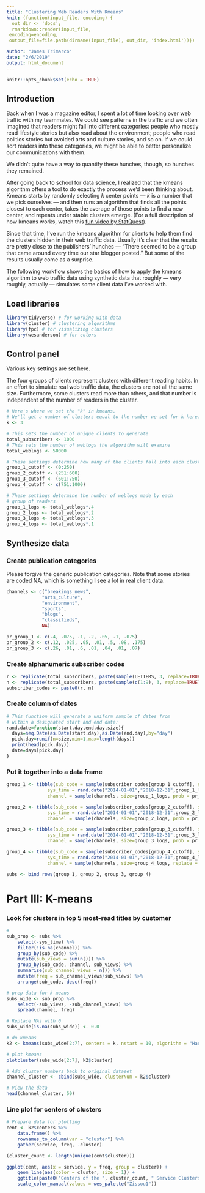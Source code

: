 ```yaml
---
title: "Clustering Web Readers With Kmeans"
knit: (function(input_file, encoding) {
  out_dir <- 'docs';
  rmarkdown::render(input_file,
 encoding=encoding,
 output_file=file.path(dirname(input_file), out_dir, 'index.html'))})

author: "James Trimarco"
date: "2/6/2019"
output: html_document
---
```


```r
knitr::opts_chunk$set(echo = TRUE)
```
## Introduction  
Back when I was a magazine editor, I spent a lot of time looking over web traffic with my teammates. We could see patterns in the traffic and we often imagined that readers might fall into different categories: people who mostly read lifestyle stories but also read about the environment; people who read politics stories but avoided arts and culture stories, and so on. If we could sort readers into these categories, we might be able to better personalize our communications with them. 

We didn't quite have a way to quantify these hunches, though, so hunches they remained. 

After going back to school for data science, I realized that the kmeans algorithm offers a tool to do exactly the process we'd been thinking about. Kmeans starts by randomly selecting $k$ center points — $k$ is a number that we pick ourselves — and then runs an algorithm that finds all the points closest to each center, takes the average of those points to find a new center, and repeats under stable clusters emerge. (For a full description of how kmeans works, watch this [fun video by StatQuest](https://www.youtube.com/watch?v=4b5d3muPQmA)). 

Since that time, I've run the kmeans algorithm for clients to help them find the clusters hidden in their web traffic data. Usually it's clear that the results are pretty close to the publishers' hunches — "There seemed to be a group that came around every time our star blogger posted." But some of the results usually come as a surprise. 

The following workflow shows the basics of how to apply the kmeans algorithm to web traffic data using synthetic data that roughly — very roughly, actually — simulates some client data I've worked with. 

## Load libraries
```r
library(tidyverse) # for working with data
library(cluster) # clustering algorithms
library(fpc) # for visualizing clusters
library(wesanderson) # for colors
```


## Control panel
Various key settings are set here. 

The four groups of clients represent clusters with different reading habits. In an effort to simulate real web traffic data, the clusters are not all the same size. Furthermore, some clusters read more than others, and that number is independent of the number of readers in the cluster. 
```r
# Here's where we set the "k" in kmeans. 
# We'll get a number of clusters equal to the number we set for k here. 
k <- 3

# This sets the number of unique clients to generate
total_subscribers <- 1000
# This sets the number of weblogs the algorithm will examine
total_weblogs <- 50000

# These settings determine how many of the clients fall into each cluster
group_1_cutoff <- (0:250)
group_2_cutoff <- (251:600)
group_3_cutoff <- (601:750)
group_4_cutoff <- c(751:1000)

# These settings determine the number of weblogs made by each 
# group of readers
group_1_logs <- total_weblogs*.4
group_2_logs <- total_weblogs*.2
group_3_logs <- total_weblogs*.3
group_4_logs <- total_weblogs*.1
```

## Synthesize data
### Create publication categories
Please forgive the generic publication categories. Note that some stories are coded NA, which is something I see a lot in real client data. 
```r
channels <- c("breakings_news", 
             "arts_culture", 
             "environment", 
             "sports", 
             "blogs", 
             "classifieds", 
             NA)

pr_group_1 <- c(.4, .075, .1, .2, .05, .1, .075)
pr_group_2 <- c(.12, .025, .05, .01, .5, .08, .175)
pr_group_3 <- c(.26, .01, .6, .01, .04, .01, .07)

```


### Create alphanumeric subscriber codes
```r
r <- replicate(total_subscribers, paste(sample(LETTERS, 3, replace=TRUE), collapse=""))
n <- replicate(total_subscribers, paste(sample(c(1:9), 3, replace=TRUE), collapse=""))
subscriber_codes <- paste0(r, n)
```

### Create column of dates
```r
# This function will generate a uniform sample of dates from 
# within a designated start and end date:
rand.date=function(start.day,end.day,size){   
  days=seq.Date(as.Date(start.day),as.Date(end.day),by="day")  
  pick.day=runif(n=size,min=1,max=length(days)) 
  print(head(pick.day))
  date=days[pick.day]  
}
```

### Put it together into a data frame
```r
group_1 <- tibble(sub_code = sample(subscriber_codes[group_1_cutoff], size=group_1_logs, replace = TRUE), 
               sys_time = rand.date("2014-01-01","2018-12-31",group_1_logs), 
               channel = sample(channels, size=group_1_logs, prob = pr_group_1, replace = TRUE))

group_2 <- tibble(sub_code = sample(subscriber_codes[group_2_cutoff], size=group_2_logs, replace = TRUE), 
               sys_time = rand.date("2014-01-01","2018-12-31",group_2_logs), 
               channel = sample(channels, size=group_2_logs, prob = pr_group_2, replace = TRUE))

group_3 <- tibble(sub_code = sample(subscriber_codes[group_3_cutoff], size=group_3_logs, replace = TRUE), 
               sys_time = rand.date("2014-01-01","2018-12-31",group_3_logs), 
               channel = sample(channels, size=group_3_logs, prob = pr_group_3, replace = TRUE))

group_4 <- tibble(sub_code = sample(subscriber_codes[group_4_cutoff], size=group_4_logs, replace = TRUE), 
               sys_time = rand.date("2014-01-01","2018-12-31",group_4_logs), 
               channel = sample(channels, size=group_4_logs, replace = TRUE))

subs <- bind_rows(group_1, group_2, group_3, group_4)
```


# Part III: K-means
### Look for clusters in top 5 most-read titles by customer
```r
# 
sub_prop <- subs %>%
    select(-sys_time) %>%
    filter(!is.na(channel)) %>%
    group_by(sub_code) %>%
    mutate(sub_views = sum(n())) %>% 
    group_by(sub_code, channel, sub_views) %>%
    summarise(sub_channel_views = n()) %>%
    mutate(freq = sub_channel_views/sub_views) %>%
    arrange(sub_code, desc(freq)) 

# prep data for k-means
subs_wide <- sub_prop %>%
    select(-sub_views, -sub_channel_views) %>%
    spread(channel, freq) 

# Replace NAs with 0
subs_wide[is.na(subs_wide)] <- 0.0

# do kmeans
k2 <- kmeans(subs_wide[2:7], centers = k, nstart = 10, algorithm = "Hartigan-Wong")

# plot kmeans
plotcluster(subs_wide[2:7], k2$cluster)

# Add cluster numbers back to original dataset
channel_cluster <- cbind(subs_wide, clusterNum = k2$cluster)

# View the data
head(channel_cluster, 50)
```


### Line plot for centers of clusters
```r
# Prepare data for plotting
cent <- k2$centers %>%
    data.frame() %>%
    rownames_to_column(var = "cluster") %>%
    gather(service, freq, -cluster)

(cluster_count <- length(unique(cent$cluster)))

ggplot(cent, aes(x = service, y = freq, group = cluster)) +
    geom_line(aes(color = cluster, size = 1)) +
    ggtitle(paste0("Centers of the ", cluster_count, " Service Clusters Generated by KMeans")) +
    scale_color_manual(values = wes_palette("Zissou1"))

```


